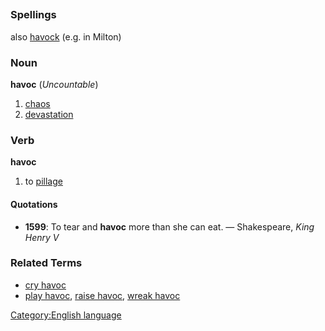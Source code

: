 =={{en}}==
[[Category:English language]]
===Spellings===
also [[havock]] (e.g. in Milton)
===Noun===
'''havoc''' (''Uncountable'')

#[[chaos]]
#[[devastation]]
===Verb===
'''havoc'''

#to [[pillage]]

====Quotations====
*'''1599''': To tear and '''havoc''' more than she can eat. &mdash; Shakespeare, ''King Henry V''

===Related Terms===
*[[cry havoc]]
*[[play havoc]], [[raise havoc]], [[wreak havoc]]